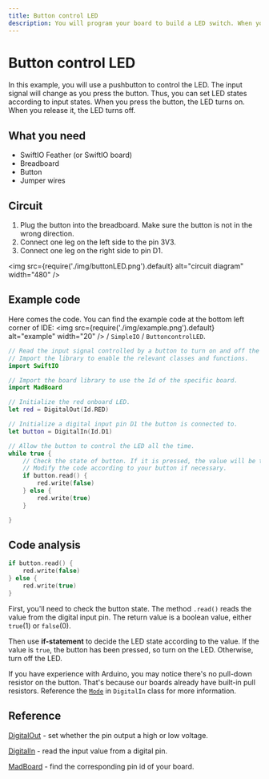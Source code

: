 ```yaml
---
title: Button control LED
description: You will program your board to build a LED switch. When you press the button, the LED turns on. When you release it, the LED turns off.
---
```


# Button control LED

In this example, you will use a pushbutton to control the LED. The input signal will change as you press the button. Thus, you can set LED states according to input states. When you press the button, the LED turns on. When you release it, the LED turns off.

## What you need

- SwiftIO Feather (or SwiftIO board)
- Breadboard
- Button
- Jumper wires


## Circuit

1. Plug the button into the breadboard. Make sure the button is not in the wrong direction.
2. Connect one leg on the left side to the pin 3V3. 
3. Connect one leg on the right side to pin D1. 


<img
  src={require('./img/buttonLED.png').default}
  alt="circuit diagram" width="480"
/>


## Example code

Here comes the code. You can find the example code at the bottom left corner of IDE: <img
  src={require('./img/example.png').default}
  alt="example" width="20"
/> / `SimpleIO` / `ButtoncontrolLED`.

```swift
// Read the input signal controlled by a button to turn on and off the LED.
// Import the library to enable the relevant classes and functions.
import SwiftIO

// Import the board library to use the Id of the specific board.
import MadBoard

// Initialize the red onboard LED.
let red = DigitalOut(Id.RED)

// Initialize a digital input pin D1 the button is connected to.
let button = DigitalIn(Id.D1)

// Allow the button to control the LED all the time.
while true {
    // Check the state of button. If it is pressed, the value will be true and then turn off the LED.
    // Modify the code according to your button if necessary.
    if button.read() {
        red.write(false)
    } else {
        red.write(true)
    }

}
```


## Code analysis

```swift
if button.read() {
    red.write(false)
} else {
    red.write(true)
}
```

First, you'll need to check the button state. The method `.read()` reads the value from the digital input pin. The return value is a boolean value, either `true`(1) or `false`(0). 

Then use **if-statement** to decide the LED state according to the value. If the value is `true`, the button has been pressed, so turn on the LED. Otherwise, turn off the LED.

If you have experience with Arduino, you may notice there's no pull-down resistor on the button. That's because our boards already have built-in pull resistors. Reference the [`Mode`](https://swiftioapi.madmachine.io/Classes/DigitalIn/Mode.html) in `DigitalIn` class for more information.

## Reference


[DigitalOut](https://swiftioapi.madmachine.io/Classes/DigitalOut.html) - set whether the pin output a high or low voltage.

[DigitalIn](https://swiftioapi.madmachine.io/Classes/DigitalIn.html) - read the input value from a digital pin.

[MadBoard](https://github.com/madmachineio/MadBoards) - find the corresponding pin id of your board.